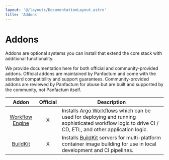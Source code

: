 ```yaml
---
layout: '@/layouts/DocumentationLayout.astro'
title: 'Addons'
---
```


# Addons

Addons are optional systems you can install that extend the core stack with additional functionality.

We provide documentation here for both official and community-provided addons. Official addons are maintained by
Panfactum and come with the standard compatibility and support guarantees. Community-provided addons are reviewed
by Panfactum for abuse but are built and supported by the community, not Panfactum itself.

|                                 Addon                                  | Official | Description                                                                                                                                                                                   |
| :--------------------------------------------------------------------: | :------: | --------------------------------------------------------------------------------------------------------------------------------------------------------------------------------------------- |
| [Workflow Engine](/docs/edge/guides/addons/workflow-engine/installing) |    X     | Installs [Argo Workflows](https://argoproj.github.io/workflows/) which can be used for deploying and running sophisticated workflow logic to drive CI / CD, ETL, and other application logic. |
|        [BuildKit](/docs/edge/guides/addons/buildkit/installing)        |    X     | Installs [BuildKit](https://github.com/moby/buildkit) servers for multi-platform container image building for use in local development and CI pipelines.                                      |
